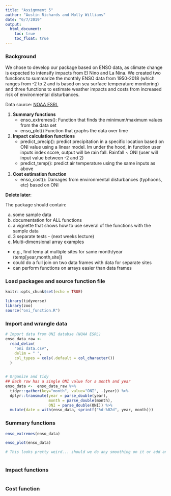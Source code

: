 ```yaml
---
title: "Assignment 5"
author: "Austin Richards and Molly Williams"
date: "6/7/2019"
output: 
  html_document:
    toc: true
    toc_float: true
---
```


### Background
We chose to develop our package based on ENSO data, as climate change is expected to intensify impacts from El Nino and La Nina. We created two functions to summarize the monthly ENSO data from 1950-2018 (which ranges from -2 to 2 and is based on sea surface temperature monitoring) and three functions to estimate weather impacts and costs from increased risk of environmental disturbances. 

Data source: [NOAA ESRL](https://www.esrl.noaa.gov/psd/data/correlation/oni.data)


1) **Summary functions**
    - enso_extremes(): Function that finds the minimum/maximum values from the data set
    - enso_plot() Function that graphs the data over time

2) **Impact calculation functions**
    - predict_precip(): predict precipitation in a specific location based on ONI value using a linear model. lm under the hood, in function user inputs index score, output will be rain fall. Rainfall ~ ONI (user will input value between -2 and 2)
    - predict_temp(): predict air temperature using the same inputs as above

3) **Cost estimation function**
    - enso_cost(): Damages from environmental disturbances (typhoons, etc) based on ONI 


**Delete later**: 

The package should contain:

a) some sample data
b) documentation for ALL functions
c) a vignette that shows how to use several of the functions with the sample data
d) 3 separate tests - (next weeks lecture)
e) Multi-dimensional array examples
- e.g., find temp at multiple sites for same month/year (temp[year,month,site])
- could do a full join on two data frames with data for separate sites
- can perform functions on arrays easier than data frames 


### Load packages and source function file
```r
knitr::opts_chunk$set(echo = TRUE)

library(tidyverse)
library(zoo)
source("oni_function.R")

```

### Import and wrangle data 
```r

# Import data from ONI databse (NOAA ESRL)
enso_data_raw <-
  read_delim(
    "oni data.csv",
    delim = " ",
    col_types = cols(.default = col_character())
  )

    
# Organize and tidy
## Each row has a single ONI value for a month and year
enso_data <-  enso_data_raw %>% 
  tidyr::gather(key="month", value="ONI", -(year)) %>% 
  dplyr::transmute(year = parse_double(year),
                   month = parse_double(month),
                   ONI = parse_double(ONI)) %>% 
  mutate(date = with(enso_data, sprintf("%d-%02d", year, month)))


```


### Summary functions
```r

enso_extremes(enso_data)

enso_plot(enso_data)

# This looks pretty weird... should we do any smoothing on it or add any labels for what the values mean? (e.g. add a band for where it's considered La Nina vs El Nino)
  
```


### Impact functions
```r


```


### Cost function
```r


```






